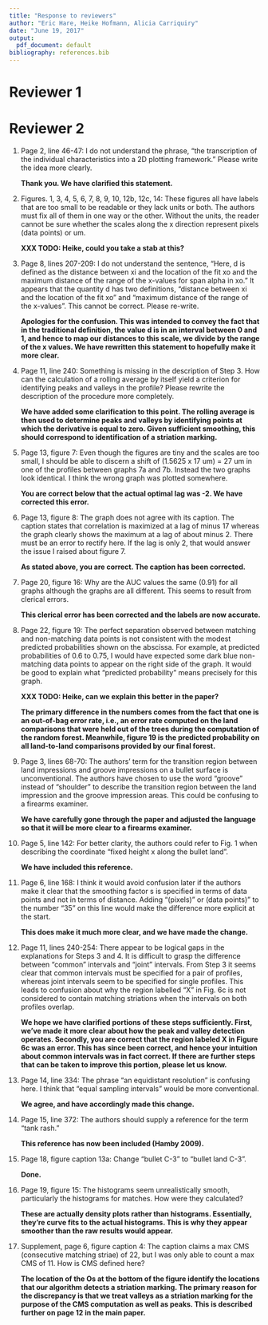 ```yaml
---
title: "Response to reviewers"
author: "Eric Hare, Heike Hofmann, Alicia Carriquiry"
date: "June 19, 2017"
output:
  pdf_document: default
bibliography: references.bib
---
```


# Reviewer 1

# Reviewer 2

1. Page 2, line 46-47: I do not understand the phrase, “the transcription of the individual characteristics into a 2D plotting framework.” Please write the idea more clearly. 

    **Thank you. We have clarified this statement.**

2. Figures. 1, 3, 4, 5, 6, 7, 8, 9, 10, 12b, 12c, 14: These figures all have labels that are too small to be readable or they lack units or both.  The authors must fix all of them in one way or the other.  Without the units, the reader cannot be sure whether the scales along the x direction represent pixels (data points) or um. 

    **XXX TODO: Heike, could you take a stab at this?**

3. Page 8, lines 207-209: I do not understand the sentence, “Here, d is defined as the distance between xi and the location of the fit xo and the maximum distance of the range of the x-values for span alpha in xo.” It appears that the quantity d has two definitions, “distance between xi and the location of the fit xo” and “maximum distance of the range of the x-values”.  This cannot be correct. Please re-write. 

    **Apologies for the confusion. This was intended to convey the fact that in the traditional definition, the value d is in an interval between 0 and 1, and hence to map our distances to this scale, we divide by the range of the x values. We have rewritten this statement to hopefully make it more clear.** 

4. Page 11, line 240: Something is missing in the description of Step 3.  How can the calculation of a rolling average by itself yield a criterion for identifying peaks and valleys in the profile?  Please rewrite the description of the procedure more completely. 

    **We have added some clarification to this point. The rolling average is then used to determine peaks and valleys by identifying points at which the derivative is equal to zero. Given sufficient smoothing, this should correspond to identification of a striation marking.**

5. Page 13, figure 7: Even though the figures are tiny and the scales are too small, I should be able to discern a shift of (1.5625 x 17 um) = 27 um in one of the profiles between graphs 7a and 7b.  Instead the two graphs look identical.  I think the wrong graph was plotted somewhere. 

    **You are correct below that the actual optimal lag was -2. We have corrected this error.**

6. Page 13, figure 8: The graph does not agree with its caption.  The caption states that correlation is maximized at a lag of minus 17 whereas the graph clearly shows the maximum at a lag of about minus 2.  There must be an error to rectify here. If the lag is only 2, that would answer the issue I raised about figure 7.  

    **As stated above, you are correct. The caption has been corrected.**

7. Page 20, figure 16: Why are the AUC values the same (0.91) for all graphs although the graphs are all different.  This seems to result from clerical errors. 

    **This clerical error has been corrected and the labels are now accurate.**

8. Page 22, figure 19: The perfect separation observed between matching and non-matching data points is not consistent with the modest predicted probabilities shown on the abscissa.  For example, at predicted probabilities of 0.6 to 0.75, I would have expected some dark blue non-matching data points to appear on the right side of the graph.  It would be good to explain what “predicted probability” means precisely for this graph.

    **XXX TODO: Heike, can we explain this better in the paper?**
    
    **The primary difference in the numbers comes from the fact that one is an out-of-bag error rate, i.e., an error rate computed on the land comparisons that were held out of the trees during the computation of the random forest. Meanwhile, figure 19 is the predicted probability on all land-to-land comparisons provided by our final forest.**

9. Page 3, lines 68-70: The authors’ term for the transition region between land impressions and groove impressions on a bullet surface is unconventional. The authors have chosen to use the word “groove” instead of “shoulder” to describe the transition region between the land impression and the groove impression areas. This could be confusing to a firearms examiner.

    **We have carefully gone through the paper and adjusted the language so that it will be more clear to a firearms examiner.**

10. Page 5, line 142: For better clarity, the authors could refer to Fig. 1 when describing the coordinate “fixed height x along the bullet land”. 

    **We have included this reference.**

11. Page 6, line 168: I think it would avoid confusion later if the authors make it clear that the smoothing factor s is specified in terms of data points and not in terms of distance.  Adding “(pixels)” or (data points)” to the number “35” on this line would make the difference more explicit at the start.

    **This does make it much more clear, and we have made the change.**

12. Page 11, lines 240-254: There appear to be logical gaps in the explanations for Steps 3 and 4.  It is difficult to grasp the difference between “common” intervals and “joint” intervals.  From Step 3 it seems clear that common intervals must be specified for a pair of profiles, whereas joint intervals seem to be specified for single profiles.  This leads to confusion about why the region labelled “X” in Fig. 6c is not considered to contain matching striations when the intervals on both profiles overlap. 

    **We hope we have clarified portions of these steps sufficiently. First, we've made it more clear about how the peak and valley detection operates. Secondly, you are correct that the region labeled X in Figure 6c was an error. This has since been correct, and hence your intuition about common intervals was in fact correct. If there are further steps that can be taken to improve this portion, please let us know.**

13. Page 14, line 334: The phrase “an equidistant resolution” is confusing here.  I think that “equal sampling intervals” would be more conventional. 

    **We agree, and have accordingly made this change.**

14. Page 15, line 372: The authors should supply a reference for the term “tank rash.”

    **This reference has now been included (Hamby 2009).**

15. Page 18, figure caption 13a: Change “bullet C-3” to “bullet land C-3”.

    **Done.**

16. Page 19, figure 15: The histograms seem unrealistically smooth, particularly the histograms for matches.  How were they calculated?

    **These are actually density plots rather than histograms. Essentially, they're curve fits to the actual histograms. This is why they appear smoother than the raw results would appear.**

17. Supplement, page 6, figure caption 4: The caption claims a max CMS (consecutive matching striae) of 22, but I was only able to count a max CMS of 11. How is CMS defined here?

    **The location of the Os at the bottom of the figure identify the locations that our algorithm detects a striation marking. The primary reason for the discrepancy is that we treat valleys as a striation marking for the purpose of the CMS computation as well as peaks. This is described further on page 12 in the main paper.**
